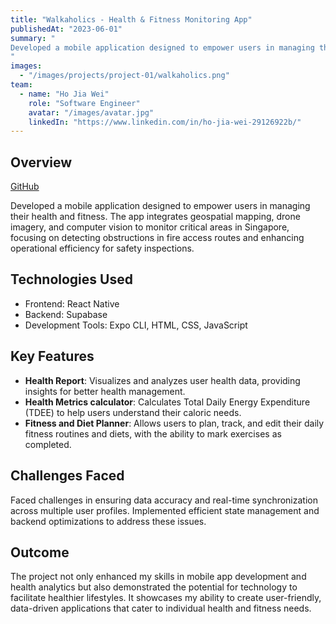 ```yaml
---
title: "Walkaholics - Health & Fitness Monitoring App"
publishedAt: "2023-06-01"
summary: "
Developed a mobile application designed to empower users in managing their health and fitness. The app integrates geospatial mapping, drone imagery, and computer vision to monitor critical areas in Singapore, focusing on detecting obstructions in fire access routes and enhancing operational efficiency for safety inspections.
"
images:
  - "/images/projects/project-01/walkaholics.png"
team:
  - name: "Ho Jia Wei"
    role: "Software Engineer"
    avatar: "/images/avatar.jpg"
    linkedIn: "https://www.linkedin.com/in/ho-jia-wei-29126922b/"
---
```


## Overview

[GitHub](https://github.com/Walkaholics/team_5378)

Developed a mobile application designed to empower users in managing their health and fitness. The app integrates geospatial mapping, drone imagery, and computer vision to monitor critical areas in Singapore, focusing on detecting obstructions in fire access routes and enhancing operational efficiency for safety inspections.

## Technologies Used
- Frontend: React Native
- Backend: Supabase
- Development Tools: Expo CLI, HTML, CSS, JavaScript


## Key Features

- **Health Report**: Visualizes and analyzes user health data, providing insights for better health management.
- **Health Metrics calculator**: Calculates Total Daily Energy Expenditure (TDEE) to help users understand their caloric needs.
- **Fitness and Diet Planner**: Allows users to plan, track, and edit their daily fitness routines and diets, with the ability to mark exercises as completed.

## Challenges Faced

Faced challenges in ensuring data accuracy and real-time synchronization across multiple user profiles. Implemented efficient state management and backend optimizations to address these issues.

## Outcome

The project not only enhanced my skills in mobile app development and health analytics but also demonstrated the potential for technology to facilitate healthier lifestyles. It showcases my ability to create user-friendly, data-driven applications that cater to individual health and fitness needs.
